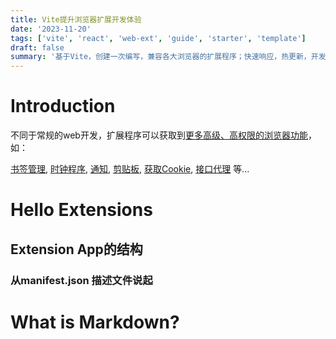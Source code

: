 ```yaml
---
title: Vite提升浏览器扩展开发体验
date: '2023-11-20'
tags: ['vite', 'react', 'web-ext', 'guide', 'starter', 'template']
draft: false
summary: '基于Vite，创建一次编写，兼容各大浏览器的扩展程序；快速响应，热更新，开发体验良好'
---
```


# Introduction

不同于常规的web开发，扩展程序可以获取到[更多高级、高权限的浏览器功能](https://developer.chrome.com/docs/extensions/reference/)，如：

[书签管理](https://developer.chrome.com/docs/extensions/reference/bookmarks),
[时钟程序](https://developer.chrome.com/docs/extensions/reference/alarms),
[通知](https://developer.chrome.com/docs/extensions/reference/notifications),
[剪贴板](https://developer.chrome.com/docs/extensions/reference/clipboard),
[获取Cookie](https://developer.chrome.com/docs/extensions/reference/cookies),
[接口代理](https://developer.chrome.com/docs/extensions/reference/proxy) 等...

# Hello Extensions

## Extension App的结构

### 从manifest.json 描述文件说起



# What is Markdown?
